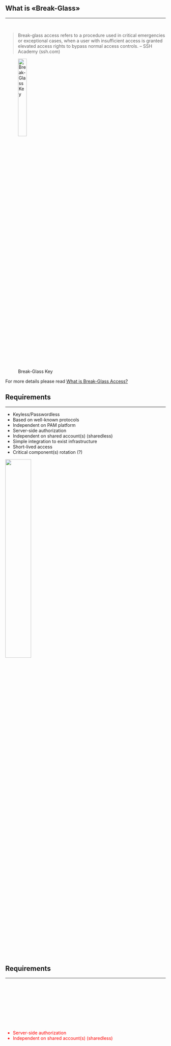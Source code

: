 ## What is «Break-Glass»

<hr>

<br>

>Break-glass access refers to a procedure used in critical emergencies or
exceptional cases, when a user with insufficient access is granted elevated
access rights to bypass normal access controls. -- SSH Academy (ssh.com)

![Break-Glass Key](/src/images/break-glass.png){width=25% fig-align="center" #fig-bg-key}

:::aside
For more details please read
[What is Break-Glass Access?](https://www.ssh.com/academy/secrets-management/what-is-break-glass-access){target=_blank}
:::

## Requirements

<hr>

::: {auto-animate=true}
::: {.incremental}
- Keyless/Passwordless
- Based on well-known protocols
- Independent on PAM platform
- Server-side authorization
- Independent on shared account(s) (sharedless)
- Simple integration to exist infrastructure
- Short-lived access
- Critical component(s) rotation (?)
:::
:::

:::{.fragment}
![](/src/images/openssh-cert-logo.svg){width=40% fig-align="center"}
:::

## Requirements

<hr>

:::{auto-animate=true}
:::{style="margin-top: 163px; font-size: 1em; color: red;"}
- Server-side authorization
- Independent on shared account(s) (sharedless)
:::
:::

